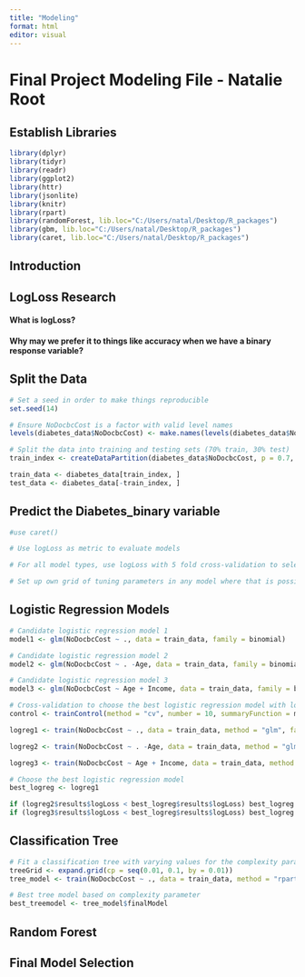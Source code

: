 ```yaml
---
title: "Modeling"
format: html
editor: visual
---
```


# Final Project Modeling File - Natalie Root

## Establish Libraries

```r
library(dplyr)
library(tidyr)
library(readr)
library(ggplot2)
library(httr)
library(jsonlite)
library(knitr)
library(rpart)
library(randomForest, lib.loc="C:/Users/natal/Desktop/R_packages")
library(gbm, lib.loc="C:/Users/natal/Desktop/R_packages")
library(caret, lib.loc="C:/Users/natal/Desktop/R_packages")
```

## Introduction


## LogLoss Research

#### What is logLoss?


#### Why may we prefer it to things like accuracy when we have a binary response variable?


## Split the Data

```r
# Set a seed in order to make things reproducible
set.seed(14)
```

```r
# Ensure NoDocbcCost is a factor with valid level names
levels(diabetes_data$NoDocbcCost) <- make.names(levels(diabetes_data$NoDocbcCost))
```

```r
# Split the data into training and testing sets (70% train, 30% test)
train_index <- createDataPartition(diabetes_data$NoDocbcCost, p = 0.7, list = FALSE)

train_data <- diabetes_data[train_index, ]
test_data <- diabetes_data[-train_index, ]
```

## Predict the Diabetes_binary variable

```r
#use caret()

# Use logLoss as metric to evaluate models

# For all model types, use logLoss with 5 fold cross-validation to select the best model

# Set up own grid of tuning parameters in any model where that is possible
```

## Logistic Regression Models

```r
# Candidate logistic regression model 1
model1 <- glm(NoDocbcCost ~ ., data = train_data, family = binomial)
```

```r
# Candidate logistic regression model 2
model2 <- glm(NoDocbcCost ~ . -Age, data = train_data, family = binomial)
```

```r
# Candidate logistic regression model 3
model3 <- glm(NoDocbcCost ~ Age + Income, data = train_data, family = binomial)
```

```r
# Cross-validation to choose the best logistic regression model with logLoss as metric
control <- trainControl(method = "cv", number = 10, summaryFunction = mnLogLoss, classProbs = TRUE)
```
```r
logreg1 <- train(NoDocbcCost ~ ., data = train_data, method = "glm", family = binomial, trControl = control)
```

```r
logreg2 <- train(NoDocbcCost ~ . -Age, data = train_data, method = "glm", family = binomial, trControl = control)
```

```r
logreg3 <- train(NoDocbcCost ~ Age + Income, data = train_data, method = "glm", family = binomial, trControl = control)
```
```r
# Choose the best logistic regression model
best_logreg <- logreg1

if (logreg2$results$logLoss < best_logreg$results$logLoss) best_logreg <- logreg2
if (logreg3$results$logLoss < best_logreg$results$logLoss) best_logreg <- logreg3
```


## Classification Tree


```r
# Fit a classification tree with varying values for the complexity parameter
treeGrid <- expand.grid(cp = seq(0.01, 0.1, by = 0.01))
tree_model <- train(NoDocbcCost ~ ., data = train_data, method = "rpart", trControl = control, tuneGrid = treeGrid)
```

```r
# Best tree model based on complexity parameter
best_treemodel <- tree_model$finalModel
```

## Random Forest


## Final Model Selection



